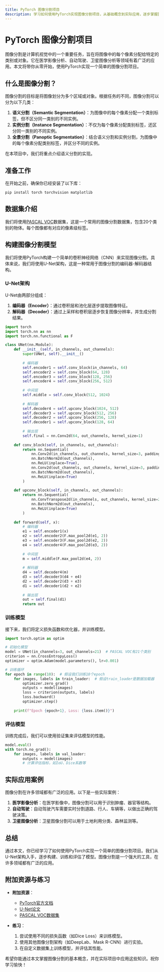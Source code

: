 ```yaml
---
title: PyTorch 图像分割项目
description: 学习如何使用PyTorch实现图像分割项目，从基础概念到实际应用，逐步掌握图像分割的核心技术。
---
```


# PyTorch 图像分割项目

图像分割是计算机视觉中的一个重要任务，旨在将图像中的每个像素分配给特定的类别或对象。它在医学影像分析、自动驾驶、卫星图像分析等领域有着广泛的应用。本文将带你从零开始，使用PyTorch实现一个简单的图像分割项目。

## 什么是图像分割？

图像分割的目标是将图像划分为多个区域或对象。根据任务的不同，图像分割可以分为以下几类：

1. **语义分割（Semantic Segmentation）**：为图像中的每个像素分配一个类别标签，但不区分同一类别的不同实例。
2. **实例分割（Instance Segmentation）**：不仅为每个像素分配类别标签，还区分同一类别的不同实例。
3. **全景分割（Panoptic Segmentation）**：结合语义分割和实例分割，为图像中的每个像素分配类别标签，并区分不同的实例。

在本项目中，我们将重点介绍语义分割的实现。

## 准备工作

在开始之前，确保你已经安装了以下库：

```bash
pip install torch torchvision matplotlib
```

## 数据集介绍

我们将使用[PASCAL VOC](http://host.robots.ox.ac.uk/pascal/VOC/)数据集，这是一个常用的图像分割数据集，包含20个类别的物体。每个图像都有对应的像素级标签。

## 构建图像分割模型

我们将使用PyTorch构建一个简单的卷积神经网络（CNN）来实现图像分割。具体来说，我们将使用U-Net架构，这是一种常用于图像分割的编码器-解码器结构。

### U-Net架构

U-Net由两部分组成：

1. **编码器（Encoder）**：通过卷积层和池化层逐步提取图像特征。
2. **解码器（Decoder）**：通过上采样和卷积层逐步恢复图像分辨率，并生成分割结果。

```python
import torch
import torch.nn as nn
import torch.nn.functional as F

class UNet(nn.Module):
    def __init__(self, in_channels, out_channels):
        super(UNet, self).__init__()
        
        # 编码器
        self.encoder1 = self.conv_block(in_channels, 64)
        self.encoder2 = self.conv_block(64, 128)
        self.encoder3 = self.conv_block(128, 256)
        self.encoder4 = self.conv_block(256, 512)
        
        # 中间层
        self.middle = self.conv_block(512, 1024)
        
        # 解码器
        self.decoder4 = self.upconv_block(1024, 512)
        self.decoder3 = self.upconv_block(512, 256)
        self.decoder2 = self.upconv_block(256, 128)
        self.decoder1 = self.upconv_block(128, 64)
        
        # 输出层
        self.final = nn.Conv2d(64, out_channels, kernel_size=1)
    
    def conv_block(self, in_channels, out_channels):
        return nn.Sequential(
            nn.Conv2d(in_channels, out_channels, kernel_size=3, padding=1),
            nn.BatchNorm2d(out_channels),
            nn.ReLU(inplace=True),
            nn.Conv2d(out_channels, out_channels, kernel_size=3, padding=1),
            nn.BatchNorm2d(out_channels),
            nn.ReLU(inplace=True)
        )
    
    def upconv_block(self, in_channels, out_channels):
        return nn.Sequential(
            nn.ConvTranspose2d(in_channels, out_channels, kernel_size=2, stride=2),
            nn.BatchNorm2d(out_channels),
            nn.ReLU(inplace=True)
        )
    
    def forward(self, x):
        # 编码器
        e1 = self.encoder1(x)
        e2 = self.encoder2(F.max_pool2d(e1, 2))
        e3 = self.encoder3(F.max_pool2d(e2, 2))
        e4 = self.encoder4(F.max_pool2d(e3, 2))
        
        # 中间层
        m = self.middle(F.max_pool2d(e4, 2))
        
        # 解码器
        d4 = self.decoder4(m)
        d3 = self.decoder3(d4 + e4)
        d2 = self.decoder2(d3 + e3)
        d1 = self.decoder1(d2 + e2)
        
        # 输出层
        out = self.final(d1)
        return out
```

### 训练模型

接下来，我们将定义损失函数和优化器，并训练模型。

```python
import torch.optim as optim

# 初始化模型
model = UNet(in_channels=3, out_channels=21)  # PASCAL VOC有21个类别
criterion = nn.CrossEntropyLoss()
optimizer = optim.Adam(model.parameters(), lr=0.001)

# 训练循环
for epoch in range(10):  # 假设我们训练10个epoch
    for images, labels in train_loader:  # 假设train_loader是数据加载器
        optimizer.zero_grad()
        outputs = model(images)
        loss = criterion(outputs, labels)
        loss.backward()
        optimizer.step()
    
    print(f"Epoch {epoch+1}, Loss: {loss.item()}")
```

### 评估模型

训练完成后，我们可以使用验证集来评估模型的性能。

```python
model.eval()
with torch.no_grad():
    for images, labels in val_loader:
        outputs = model(images)
        # 计算评估指标，如IoU、Dice系数等
```

## 实际应用案例

图像分割在许多领域都有广泛的应用。以下是一些实际案例：

1. **医学影像分析**：在医学影像中，图像分割可以用于识别肿瘤、器官等结构。
2. **自动驾驶**：自动驾驶汽车需要实时分割道路、行人、车辆等，以做出正确的驾驶决策。
3. **卫星图像分析**：卫星图像分割可以用于土地利用分类、森林监测等。

## 总结

通过本文，你已经学习了如何使用PyTorch实现一个简单的图像分割项目。我们从U-Net架构入手，逐步构建、训练和评估了模型。图像分割是一个强大的工具，在许多领域都有广泛的应用。

## 附加资源与练习

- **附加资源**：
  - [PyTorch官方文档](https://pytorch.org/docs/stable/index.html)
  - [U-Net论文](https://arxiv.org/abs/1505.04597)
  - [PASCAL VOC数据集](http://host.robots.ox.ac.uk/pascal/VOC/)

- **练习**：
  1. 尝试使用不同的损失函数（如Dice Loss）来训练模型。
  2. 使用其他图像分割架构（如DeepLab、Mask R-CNN）进行实验。
  3. 在自定义数据集上训练模型，并评估其性能。

希望你能通过本文掌握图像分割的基本概念，并在实际项目中应用这些知识。祝你学习愉快！